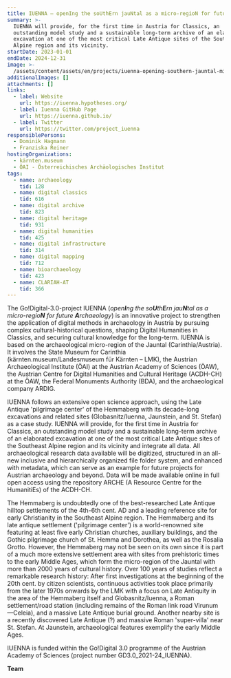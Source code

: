 ```yaml
---
title: IUENNA – openIng the soUthErn jauNtal as a micro-regioN for future Archaeology
summary: >-
  IUENNA will provide, for the first time in Austria for Classics, an
  outstanding model study and a sustainable long-term archive of an elaborated
  excavation at one of the most critical Late Antique sites of the Southeast
  Alpine region and its vicinity.
startDate: 2023-01-01
endDate: 2024-12-31
image: >-
  /assets/content/assets/en/projects/iuenna-opening-southern-jauntal-micro-region-future-archaeology/image.jpg
additionalImages: []
attachments: []
links:
  - label: Website
    url: https://iuenna.hypotheses.org/
  - label: Iuenna GitHub Page
    url: https://iuenna.github.io/
  - label: Twitter
    url: https://twitter.com/project_iuenna
responsiblePersons:
  - Dominik Hagmann
  - Franziska Reiner
hostingOrganizations:
  - kärnten.museum
  - ÖAI - Österreichisches Archäologisches Institut
tags:
  - name: archaeology
    tid: 128
  - name: digital classics
    tid: 616
  - name: digital archive
    tid: 823
  - name: digital heritage
    tid: 931
  - name: digital humanities
    tid: 425
  - name: digital infrastructure
    tid: 314
  - name: digital mapping
    tid: 712
  - name: bioarchaeology
    tid: 423
  - name: CLARIAH-AT
    tid: 366
---
```

The Go!Digital-3.0-project IUENNA (*open**I**ng the so**U**th**E**rn jau**N**tal as a micro-regio**N** for future **A**rchaeology*) is an innovative project to strengthen the application of digital methods in archaeology in Austria by pursuing complex cultural-historical questions, shaping Digital Humanities in Classics, and securing cultural knowledge for the long-term. IUENNA is based on the archaeological micro-region of the Jauntal (Carinthia/Austria). It involves the State Museum for Carinthia (kärnten.museum/Landesmuseum für Kärnten – LMK), the Austrian Archaeological Institute (ÖAI) at the Austrian Academy of Sciences (ÖAW), the Austrian Centre for Digital Humanities and Cultural Heritage (ACDH-CH) at the ÖAW, the Federal Monuments Authority (BDA), and the archaeological company ARDIG.

IUENNA follows an extensive open science approach, using the Late Antique 'pilgrimage center' of the Hemmaberg with its decade-long excavations and related sites (Globasnitz/Iuenna, Jaunstein, and St. Stefan) as a case study. IUENNA will provide, for the first time in Austria for Classics, an outstanding model study and a sustainable long-term archive of an elaborated excavation at one of the most critical Late Antique sites of the Southeast Alpine region and its vicinity and integrate all data. All archaeological research data available will be digitized, structured in an all-new inclusive and hierarchically organized file folder system, and enhanced with metadata, which can serve as an example for future projects for Austrian archaeology and beyond. Data will be made available online in full open access using the repository ARCHE (A Resource Centre for the HumanitiEs) of the ACDH-CH.

The Hemmaberg is undoubtedly one of the best-researched Late Antique hilltop settlements of the 4th-6th cent. AD and a leading reference site for early Christianity in the Southeast Alpine region. The Hemmaberg and its late antique settlement ('pilgrimage center') is a world-renowned site featuring at least five early Christian churches, auxiliary buildings, and the Gothic pilgrimage church of St. Hemma and Dorothea, as well as the Rosalia Grotto. However, the Hemmaberg may not be seen on its own since it is part of a much more extensive settlement area with sites from prehistoric times to the early Middle Ages, which form the micro-region of the Jauntal with more than 2000 years of cultural history. Over 100 years of studies reflect a remarkable research history: After first investigations at the beginning of the 20th cent. by citizen scientists, continuous activities took place primarily from the later 1970s onwards by the LMK with a focus on Late Antiquity in the area of the Hemmaberg itself and Globasnitz/Iuenna, a Roman settlement/road station (including remains of the Roman link road Virunum—Celeia), and a massive Late Antique burial ground. Another nearby site is a recently discovered Late Antique (?) and massive Roman 'super-villa' near St. Stefan. At Jaunstein, archaeological features exemplify the early Middle Ages.

IUENNA is funded within the Go!Digital 3.0 programme of the Austrian Academy of Sciences (project number GD3.0\_2021-24\_IUENNA).

**Team**
